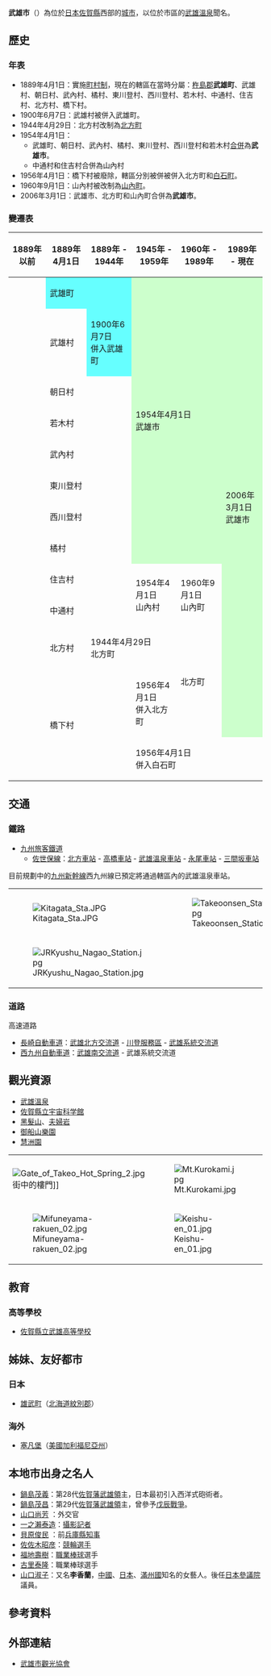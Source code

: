 {{日本都市
| 自治體名=武雄市
| 圖像=[[File:Azalea_Valley_in_Mifuneyama_Garden_and_Mount_Mifuneyama_3.jpg|240px]]
| 圖像說明=[[御船山樂園|御船山樂園]]與[[御船山|御船山]]
| 市旗=[[File:Flag_of_Takeo,_Saga.svg|100px]]
| 市章=[[File:Symbol_of_Takeo_Saga.svg|100px]]
| 日文原名=武雄市
| 平假名=たけおし
| 羅馬字拼音=Takeo-shi
| 都道府縣=佐賀縣
| 支廳=
| 編號= 41206-6 
| 面積=195.44
| 邊界未定=
| 人口=50,419
| 統計時間=2009年3月1日
| 自治體=[[多久市|多久市]]、[[唐津市_(日本)|唐津市]]、[[伊萬里市|伊萬里市]]、[[嬉野市|嬉野市]]、[[白石町|白石町]]、[[有田町|有田町]]、[[大町町|大町町]]<br />'''[[長崎縣|長崎縣]]'''：[[波佐見町|波佐見町]] 
| 花=[[杜鵑花|杜鵑花]]
| 樹=[[樟樹|樟樹]]
| 鳥=
| 其他象徵物= 
| 其他象徵=
| 市長=[[樋渡啓祐|樋渡啓祐]]
| 卸任日期= 2010年4月15日
| 議員數=30
| 郵遞區號=843-8639
| 所在地=武雄市武雄町大字昭和1番地1 
| 電話號碼=954-23-9315
| 外部連結= {{facebook|takeocity}}
| 地圖=[[File:Takeo_in_Saga_Prefecture.png|250px]]
| 註記=人口：[http://www.pref.saga.lg.jp/web/_15231.html 佐賀縣官方網頁]
}}
'''武雄市'''（{{jpn|j=武雄市|hg=たけおし|rm=Takeo shi|f=y}}）為位於[[日本|日本]][[佐賀縣|佐賀縣]]西部的[[城市|城市]]，以位於市區的[[武雄溫泉|武雄溫泉]]聞名。

== 歷史 ==
=== 年表 ===
* 1889年4月1日：實施[[町村制|町村制]]，現在的轄區在當時分屬：[[杵島郡|杵島郡]]'''武雄町'''、武雄村、朝日村、武內村、橘村、東川登村、西川登村、若木村、中通村、住吉村、北方村、橋下村。
* 1900年6月7日：武雄村被併入武雄町。
* 1944年4月29日：北方村改制為[[北方町_(佐賀縣)|北方町]]
* 1954年4月1日：
** 武雄町、朝日村、武內村、橘村、東川登村、西川登村和若木村[[市町村合併|合併]]為'''武雄市'''。
** 中通村和住吉村合併為山內村
* 1956年4月1日：橋下村被廢除，轄區分別被併被併入北方町和[[白石町|白石町]]。
* 1960年9月1日：山內村被改制為[[山內町|山內町]]。
* 2006年3月1日：武雄市、北方町和山內町合併為'''武雄市'''。

=== 變遷表 ===
{| class="wikitable" style="font-size:x-small"
! 1889年以前
! 1889年4月1日
! 1889年 - 1944年
! colspan="2" | 1945年 - 1959年
! 1960年 - 1989年
! 1989年 - 現在
! 現在
|-
|
| colspan=2 style="background-color:#6ff;" | 武雄町
| rowspan=8 colspan=3 style="background-color:#cfc;" | 1954年4月1日<br />武雄市
| rowspan=12 colspan=2 style="background-color:#cfc;" | 2006年3月1日<br />武雄市
|-
|
| 武雄村
| style="background-color:#6ff;" | 1900年6月7日<br />併入武雄町
|-
|
| colspan=2 | 朝日村
|-
|
| colspan=2 | 若木村
|-
|
| colspan=2 | 武內村
|-
|
| colspan=2 | 東川登村
|-
|
| colspan=2 | 西川登村
|-
|
| colspan=2 | 橘村
|-
|
| colspan=2 | 住吉村
| rowspan=2 colspan=2 | 1954年4月1日<br />山內村
| rowspan=2 | 1960年9月1日<br />山內町
|-
|
| colspan=2 | 中通村
|-
|
| 北方村
| colspan=3 | 1944年4月29日<br />北方町
| rowspan=2 | 北方町
|-
| rowspan=2 | <br /> 
| rowspan=2 colspan=3 | 橋下村
| 1956年4月1日<br />併入北方町
|-
| colspan=4 | 1956年4月1日<br />併入白石町
|}

== 交通 ==
=== 鐵路 ===
* [[九州旅客鐵道|九州旅客鐵道]]
** [[佐世保線|佐世保線]]：[[北方車站_(佐賀縣)|北方車站]] - [[高橋車站|高橋車站]] - [[武雄溫泉車站|武雄溫泉車站]] - [[永尾車站|永尾車站]] - [[三間坂車站|三間坂車站]]
目前規劃中的[[九州新幹線|九州新幹線]]西九州線已預定將通過轄區內的武雄溫泉車站。

{| border="0" 
|- 
| [[File:Kitagata_Sta.JPG|thumb]] || [[File:Takeoonsen_Station_1.jpg|thumb]] 
|- 
| [[File:JRKyushu_Nagao_Station.jpg|thumb]]
|}

=== 道路 ===
; 高速道路
* [[長崎自動車道|長崎自動車道]]：[[武雄北方交流道|武雄北方交流道]] - [[川登服務區|川登服務區]] - [[武雄系統交流道|武雄系統交流道]]
* [[西九州自動車道|西九州自動車道]]：[[武雄南交流道|武雄南交流道]] - 武雄系統交流道

== 觀光資源 ==
*[[武雄溫泉|武雄溫泉]]
*[[佐賀縣立宇宙科学館|佐賀縣立宇宙科学館]]
*[[黑髮山|黑髮山]]、[[夫婦岩|夫婦岩]]
*[[御船山樂園|御船山樂園]]
*[[慧洲園|慧洲園]]

{| border="0" 
|- 
| [[File:Gate_of_Takeo_Hot_Spring_2.jpg|thumb]]街中的樓門]] || [[File:Mt.Kurokami.jpg|thumb]]
|- 
| [[File:Mifuneyama-rakuen_02.jpg|thumb]] || [[File:Keishu-en_01.jpg|thumb]]
|}

== 教育 ==
=== 高等學校 ===
* [[佐賀縣立武雄高等學校|佐賀縣立武雄高等學校]]

== 姊妹、友好都市 ==
=== 日本 ===
* [[雄武町|雄武町]]（[[北海道|北海道]][[紋別郡|紋別郡]]）

=== 海外 ===
* {{flagicon|USA}} [[塞凡堡_(加利福尼亞州)|塞凡堡]]（[[美國|美國]][[加利福尼亞州|加利福尼亞州]]）

== 本地市出身之名人 ==
* [[鍋島茂義|鍋島茂義]]：第28代[[佐賀藩|佐賀藩]][[武雄領|武雄領]]主，日本最初引入西洋式砲術者。
* [[鍋島茂昌|鍋島茂昌]]：第29代[[佐賀藩|佐賀藩]][[武雄領|武雄領]]主，曾參予[[戊辰戰爭|戊辰戰爭]]。
* [[山口尚芳|山口尚芳]] ：外交官
* [[一之瀨泰造|一之瀨泰造]]：[[攝影記者|攝影記者]]
* [[貝原俊民|貝原俊民]] ：前[[兵庫縣|兵庫縣]][[知事|知事]]
* [[佐佐木昭彦|佐佐木昭彦]]：[[競輪選手|競輪選手]]
* [[福地壽樹|福地壽樹]]：[[職業棒球|職業棒球]]選手
* [[古里泰隆|古里泰隆]]：職業棒球選手
* [[山口淑子|山口淑子]]：又名'''李香蘭'''，[[中國|中國]]、[[日本|日本]]、[[滿州國|滿州國]]知名的女藝人。後任[[日本參議院|日本參議院]]議員。

== 參考資料 ==
{{Reflist}}

== 外部連結 ==
{{commonscat|Takeo, Saga}}
* {{Ja}} [http://www.takeo-kk.net/ 武雄市觀光協會] {{Wayback|url=http://www.takeo-kk.net/ |date=20210118132500 }}

{{佐賀縣}}{{Authority control}}